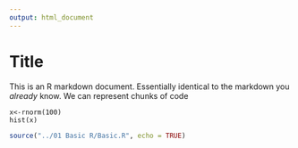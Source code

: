 ```yaml
---
output: html_document
---
```

Title
====
This is an R markdown document.
Essentially identical to the markdown you *already* know.
We can represent chunks of code

```
x<-rnorm(100)
hist(x)
```

```r
source("../01 Basic R/Basic.R", echo = TRUE)
```


